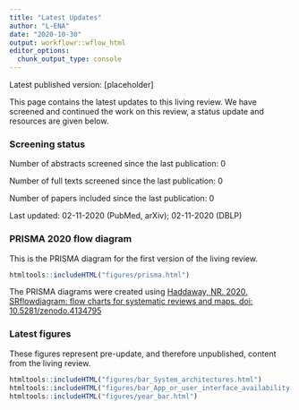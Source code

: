 ```yaml
---
title: "Latest Updates"
author: "L-ENA"
date: "2020-10-30"
output: workflowr::wflow_html
editor_options:
  chunk_output_type: console
---
```


Latest published version: [placeholder]

This page contains the latest updates to this living review. We have screened and continued the work on this review, a status update and resources are given below.

### Screening status
Number of abstracts screened since the last publication: 0

Number of full texts screened since the last publication: 0

Number of papers included since the last publication: 0

Last updated: 02-11-2020 (PubMed, arXiv); 02-11-2020 (DBLP)

### PRISMA 2020 flow diagram

This is the PRISMA diagram for the first version of the living review.

```r
htmltools::includeHTML("figures/prisma.html")

```

The PRISMA diagrams were created using [Haddaway, NR. 2020. SRflowdiagram: flow charts for systematic reviews and maps. doi: 10.5281/zenodo.4134795](https://zenodo.org/record/4134795#.X67YUlCnxaQ)

### Latest figures

These figures represent pre-update, and therefore unpublished, content from the living review. 

```r
htmltools::includeHTML("figures/bar_System_architectures.html")
htmltools::includeHTML("figures/bar_App_or_user_interface_availability.html")
htmltools::includeHTML("figures/year_bar.html")
```





